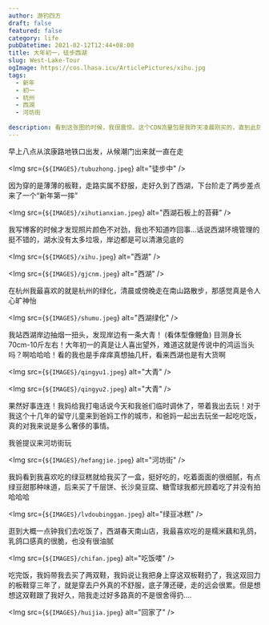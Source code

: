```yaml
---
author: 游钓四方
draft: false
featured: false
category: life
pubDatetime: 2021-02-12T12:44+08:00
title: 大年初一，徒步西湖
slug: West-Lake-Tour
ogImage: https://cos.lhasa.icu/ArticlePictures/xihu.jpg
tags:
  - 新年
  - 初一
  - 杭州
  - 西湖
  - 河坊街
  
description: 看到这张图的时候，我很震惊。这个CDN流量包是我昨天凌晨刚买的，直到此刻才发现我的CDN流量被恶意盗刷了
---
```



早上八点从滨康路地铁口出发，从候潮门出来就一直在走

<Img src={`${IMAGES}/tubuzhong.jpeg`} alt="徒步中" />

因为穿的是薄薄的板鞋，走路实属不舒服，走好久到了西湖，下台阶走了两步差点来了一个“新年第一摔”

<Img src={`${IMAGES}/xihutianxian.jpeg`} alt="西湖石板上的苔藓" />

我写博客的时候才发现照片颜色不对劲，我也不知道咋回事...话说西湖环境管理的挺不错的，湖水没有太多垃圾，岸边都是可以清澈见底的

<Img src={`${IMAGES}/xihu.jpeg`} alt="西湖" />

<Img src={`${IMAGES}/gjcnm.jpeg`} alt="西湖" />

在杭州我最喜欢的就是杭州的绿化，清晨或傍晚走在南山路散步，那感觉真是令人心旷神怡

<Img src={`${IMAGES}/shumu.jpeg`} alt="西湖绿化" />

我站西湖岸边抽烟一扭头，发现岸边有一条大青！ (看体型像鲤鱼)  目测身长70cm-10斤左右！大年初一的真是让人喜出望外，难道这就是传说中的鸿运当头吗？啊哈哈哈！看的我也是手痒痒真想抽几杆，看来西湖也是有大货啊

<Img src={`${IMAGES}/qingyu1.jpeg`} alt="大青" />

<Img src={`${IMAGES}/qingyu2.jpeg`} alt="大青" />

果然好事连连！我妈给我打电话说今天和我爸们临时调休了，带着我出去玩！对于我这个十几年的留守儿童来到爸妈工作的城市，和爸妈一起出去玩坐一起吃吃饭，真的对我来说是多么奢侈的事情。

我爸提议来河坊街玩

<Img src={`${IMAGES}/hefangjie.jpeg`} alt="河坊街" />

我妈看到我喜欢吃的绿豆糕就给我买了一盒，挺好吃的，吃着面面的很细腻，有点绿豆甜那种味道，后来买了千层饼、长沙臭豆腐、糖雪球我都光顾着吃了并没有拍哈哈哈

<Img src={`${IMAGES}/lvdoubinggan.jpeg`} alt="绿豆冰糕" />

逛到大概一点钟我们去吃饭了，西湖春天南山店，我最喜欢吃的是糯米藕和乳鸽，乳鸽口感真的很脆，也没有很油腻

<Img src={`${IMAGES}/chifan.jpeg`} alt="吃饭喽" />


吃完饭，我妈带我去买了两双鞋，我妈说让我把身上穿这双板鞋扔了，我这双回力的板鞋穿三年了，就是穿去户外真的不舒服，底子薄还硬，走的远会很累。但是想想这双鞋跟了我好久，陪我走过好多路真的不是很舍得扔....

<Img src={`${IMAGES}/huijia.jpeg`} alt="回家了" />